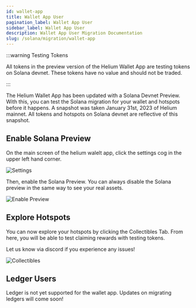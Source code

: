 ```yaml
---
id: wallet-app
title: Wallet App User
pagination_label: Wallet App User
sidebar_label: Wallet App User
description: Wallet App User Migration Documentation
slug: /solana/migration/wallet-app
---
```


:::warning Testing Tokens

All tokens in the preview version of the Helium Wallet App are testing tokens on Solana devnet. These
tokens have no value and should not be traded.

:::


The Helium Wallet App has been updated with a Solana Devnet Preview. With this, you can test the Solana
migration for your wallet and hotspots before it happens. A snapshot was taken January 31st, 2023 of Helium
mainnet. All tokens and hotspots on Solana devnet are reflective of this snapshot. 

## Enable Solana Preview

On the main screen of the helium walelt app, click the settings cog in the upper left hand corner.

![Settings](./settings.png)

Then, enable the Solana Preview. You can always disable the Solana preview in the same way to see
your real assets.

![Enable Preview](./preview.png)


## Explore Hotspots

You can now explore your hotspots by clicking the Collectibles Tab. From here, you will be able
to test claiming rewards with testing tokens. 

Let us know via discord if you experience any issues!

![Collectibles](./collectibles.png)

## Ledger Users

Ledger is not yet supported for the wallet app. Updates on migrating ledgers will come soon!
